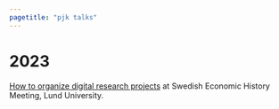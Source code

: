 ```yaml
---
pagetitle: "pjk talks"
---
```


# 2023

[How to organize digital research projects](files/20230929-sehm-digital_projects.html) at Swedish Economic History Meeting, Lund University. 
